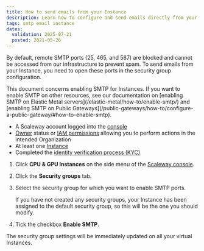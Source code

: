 ```yaml
---
title: How to send emails from your Instance
description: Learn how to configure and send emails directly from your Instance with our comprehensive tutorial.
tags: smtp email instance
dates:
  validation: 2025-07-21
  posted: 2021-05-26
---
```



By default, remote SMTP ports (25, 465, and 587) are blocked and cannot be accessed from our infrastructure to prevent spam. To send emails from your Instance, you need to open these ports in the security group configuration.

<Message type="note">
  This document concerns enabling SMTP for Instances. If you want to enable SMTP on other resources, see our documentation on [enabling SMTP on Elastic Metal servers](/elastic-metal/how-to/enable-smtp/) and [enabling SMTP on Public Gateways](/public-gateways/how-to/configure-a-public-gateway/#how-to-enable-smtp).
</Message>

<Requirements />

- A Scaleway account logged into the [console](https://console.scaleway.com)
- [Owner](/iam/concepts/#owner) status or [IAM permissions](/iam/concepts/#permission) allowing you to perform actions in the intended Organization
- At least one [Instance](/instances/how-to/create-an-instance/)
- Completed the [identity verification process (KYC)](/account/how-to/verify-identity/)


1. Click **CPU & GPU Instances** on the side menu of the [Scaleway console](https://console.scaleway.com).
2. Click the **Security groups** tab.
3. Select the security group for which you want to enable SMTP ports.

    <Message type="note">
      If you have not created any security groups, your Instance has been assigned to the default security group, so this will be the one you should modify.
    </Message>
4. Tick the checkbox **Enable SMTP**.

<Message type="note">
  The security group settings will be immediately updated on all your virtual Instances.
</Message>


